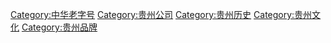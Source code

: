 [[Category:中华老字号|Category:中华老字号]]
[[Category:贵州公司|Category:贵州公司]]
[[Category:贵州历史|Category:贵州历史]]
[[Category:贵州文化|Category:贵州文化]]
[[Category:贵州品牌|Category:贵州品牌]]
